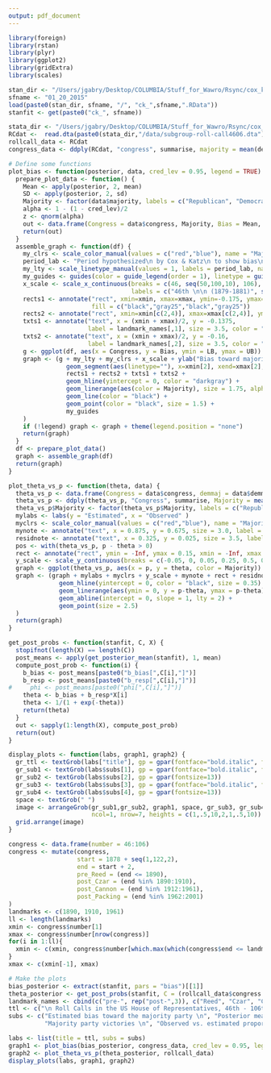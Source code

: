 ```yaml
---
output: pdf_document
---
```

  
```r
library(foreign)
library(rstan)
library(plyr)
library(ggplot2)
library(gridExtra)
library(scales)
```

```r
stan_dir <- "/Users/jgabry/Desktop/COLUMBIA/Stuff_for_Wawro/Rsync/cox_katz/stan_tests/"
sfname <- "01_20_2015"
load(paste0(stan_dir, sfname, "/", "ck_",sfname,".RData"))
stanfit <- get(paste0("ck_", sfname))

stata_dir <- "/Users/jgabry/Desktop/COLUMBIA/Stuff_for_Wawro/Rsync/cox_katz/cox_katz_replication"
RCdat <-  read.dta(paste0(stata_dir,"/data/subgroup-roll-call4606.dta"))
rollcall_data <- RCdat
congress_data <- ddply(RCdat, "congress", summarise, majority = mean(demmaj))
```

```r
# Define some functions 
plot_bias <- function(posterior, data, cred_lev = 0.95, legend = TRUE) {  
  prepare_plot_data <- function() {
    Mean <- apply(posterior, 2, mean)
    SD <- apply(posterior, 2, sd)
    Majority <- factor(data$majority, labels = c("Republican", "Democrat"))
    alpha <- 1 - (1 - cred_lev)/2
    z <- qnorm(alpha)
    out <- data.frame(Congress = data$congress, Majority, Bias = Mean, LB = Mean - z*SD, UB = Mean + z*SD)
    return(out)
  }
  assemble_graph <- function(df) {
    my_clrs <- scale_color_manual(values = c("red","blue"), name = "Majority Party")
    period_lab <- "Period hypothesized\n by Cox & Katz\n to show bias\n toward majority"
    my_lty <- scale_linetype_manual(values = 1, labels = period_lab, name = "")
    my_guides <- guides(color = guide_legend(order = 1), linetype = guide_legend(order = 2))
    x_scale <- scale_x_continuous(breaks = c(46, seq(50,100,10), 106), 
                                  labels = c("46th \n\n (1879-1881)", seq(50,100,10), "106th \n\n (1999-2001)"))
    rects1 <- annotate("rect", xmin=xmin, xmax=xmax, ymin=-0.175, ymax=-0.125, 
                       fill = c("black","gray25","black","gray25"))
    rects2 <- annotate("rect", xmin=xmin[c(2,4)], xmax=xmax[c(2,4)], ymin=-0.130, ymax=-0.125, fill = "purple3")
    txts1 <- annotate("text", x = (xmin + xmax)/2, y = -0.1375,
                      label = landmark_names[,1], size = 3.5, color = "gray75")
    txts2 <- annotate("text", x = (xmin + xmax)/2, y = -0.16,
                      label = landmark_names[,2], size = 3.5, color = "gray75")
    g <- ggplot(df, aes(x = Congress, y = Bias, ymin = LB, ymax = UB))
    graph <- (g + my_lty + my_clrs + x_scale + ylab("Bias toward majority") +
                geom_segment(aes(linetype=""), x=xmin[2], xend=xmax[2], y=-.1725, yend=-0.1725, size=1, color="purple3") +
                rects1 + rects2 + txts1 + txts2 +
                geom_hline(yintercept = 0, color = "darkgray") +
                geom_linerange(aes(color = Majority), size = 1.75, alpha = 0.5) +
                geom_line(color = "black") +
                geom_point(color = "black", size = 1.5) +
                my_guides
    )
    if (!legend) graph <- graph + theme(legend.position = "none")
    return(graph)
  }
  df <- prepare_plot_data()
  graph <- assemble_graph(df)
  return(graph)
}

plot_theta_vs_p <- function(theta, data) {
  theta_vs_p <- data.frame(Congress = data$congress, demmaj = data$demmaj, p = data$majps/data$nvotes, theta = theta)
  theta_vs_p <- ddply(theta_vs_p, "Congress", summarise, Majority = mean(demmaj), p = mean(p), theta = mean(theta))
  theta_vs_p$Majority <- factor(theta_vs_p$Majority, labels = c("Republican","Democrat"))
  mylabs <- labs(y = "Estimated", x = "Observed" )
  myclrs <- scale_color_manual(values = c("red","blue"), name = "Majority Party")
  mynote <- annotate("text", x = 0.875, y = 0.675, size = 3.0, label = "Each point represents a congress", fontface = "bold")
  residnote <- annotate("text", x = 0.325, y = 0.025, size = 3.5, label = "Residuals", fontface = "bold", color = "white")
  pos <- with(theta_vs_p, p - theta > 0)
  rect <- annotate("rect", ymin = -Inf, ymax = 0.15, xmin = -Inf, xmax = Inf, fill = "gray20", alpha = 0.5)
  y_scale <- scale_y_continuous(breaks = c(-0.05, 0, 0.05, 0.25, 0.5, 0.75))
  graph <- ggplot(theta_vs_p, aes(x = p, y = theta, color = Majority)) 
  graph <- (graph + mylabs + myclrs + y_scale + mynote + rect + residnote +
              geom_hline(yintercept = 0, color = "black", size = 0.35) +
              geom_linerange(aes(ymin = 0, y = p-theta, ymax = p-theta)) +
              geom_abline(intercept = 0, slope = 1, lty = 2) +
              geom_point(size = 2.5)
  )
  return(graph)
}

get_post_probs <- function(stanfit, C, X) {
  stopifnot(length(X) == length(C))
  post_means <- apply(get_posterior_mean(stanfit), 1, mean)
  compute_post_prob <- function(i) {
    b_bias <- post_means[paste0("b_bias[",C[i],"]")]
    b_resp <- post_means[paste0("b_resp[",C[i],"]")]
#     phi <- post_means[paste0("phi[",C[i],"]")]
    theta <- b_bias + b_resp*X[i]
    theta <- 1/(1 + exp(-theta))
    return(theta)
  }
  out <- sapply(1:length(X), compute_post_prob)
  return(out)
}

display_plots <- function(labs, graph1, graph2) {
  gr_ttl <- textGrob(labs["title"], gp = gpar(fontface="bold.italic", fontsize=17))
  gr_sub1 <- textGrob(labs$subs[1], gp = gpar(fontface="bold.italic", fontsize=14,lineheight=1))  
  gr_sub2 <- textGrob(labs$subs[2], gp = gpar(fontsize=13))
  gr_sub3 <- textGrob(labs$subs[3], gp = gpar(fontface="bold.italic", fontsize=14,lineheight=1))  
  gr_sub4 <- textGrob(labs$subs[4], gp = gpar(fontsize=13))
  space <- textGrob(" ")
  image <- arrangeGrob(gr_sub1,gr_sub2, graph1, space, gr_sub3, gr_sub4, graph2, 
                       ncol=1, nrow=7, heights = c(1,.5,10,2,1,.5,10))
  grid.arrange(image)
}
```


```r
congress <- data.frame(number = 46:106)
congress <- mutate(congress, 
                   start = 1878 + seq(1,122,2), 
                   end = start + 2,
                   pre_Reed = (end <= 1890),
                   post_Czar = (end %in% 1890:1910),
                   post_Cannon = (end %in% 1912:1961),
                   post_Packing = (end %in% 1962:2001)
)
landmarks <- c(1890, 1910, 1961)
ll <- length(landmarks)
xmin <- congress$number[1]
xmax <- congress$number[nrow(congress)]
for(i in 1:ll){
  xmin <- c(xmin, congress$number[which.max(which(congress$end <= landmarks[i]))])
}
xmax <- c(xmin[-1], xmax)
```


```r
# Make the plots
bias_posterior <- extract(stanfit, pars = "bias")[[1]]
theta_posterior <- get_post_probs(stanfit, C = (rollcall_data$congress - 45), X = rollcall_data$lnmajvavg)
landmark_names <- cbind(c("pre-", rep("post-",3)), c("Reed", "Czar", "Cannon", "Packing"))
ttl <- c("\n Roll Calls in the US House of Representatives, 46th - 106th Congresses \n")
subs <- c("Estimated bias toward the majority party \n", "Posterior means and 95% credible intervals",
          "Majority party victories \n", "Observed vs. estimated proportions")

labs <- list(title = ttl, subs = subs)
graph1 <- plot_bias(bias_posterior, congress_data, cred_lev = 0.95, legend = T)
graph2 <- plot_theta_vs_p(theta_posterior, rollcall_data)
display_plots(labs, graph1, graph2)
```






